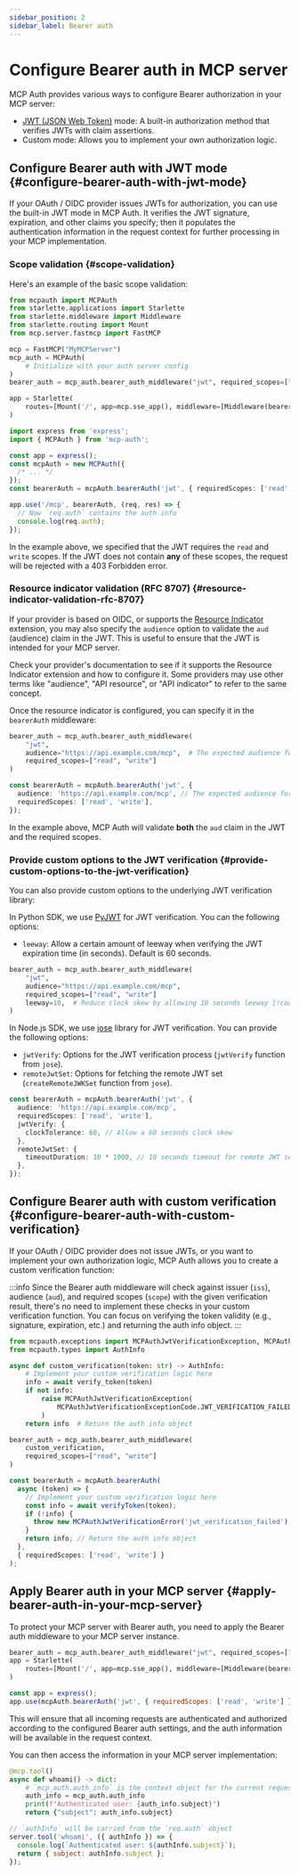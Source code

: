 ```yaml
---
sidebar_position: 2
sidebar_label: Bearer auth
---
```



# Configure Bearer auth in MCP server

MCP Auth provides various ways to configure Bearer authorization in your MCP server:

- [JWT (JSON Web Token)](https://auth.wiki/jwt) mode: A built-in authorization method that verifies JWTs with claim assertions.
- Custom mode: Allows you to implement your own authorization logic.

## Configure Bearer auth with JWT mode \{#configure-bearer-auth-with-jwt-mode}

If your OAuth / OIDC provider issues JWTs for authorization, you can use the built-in JWT mode in MCP Auth. It verifies the JWT signature, expiration, and other claims you specify; then it populates the authentication information in the request context for further processing in your MCP implementation.

### Scope validation \{#scope-validation}

Here's an example of the basic scope validation:

<Tabs groupId="sdk">
<TabItem value="python" label="Python">

```python
from mcpauth import MCPAuth
from starlette.applications import Starlette
from starlette.middleware import Middleware
from starlette.routing import Mount
from mcp.server.fastmcp import FastMCP

mcp = FastMCP("MyMCPServer")
mcp_auth = MCPAuth(
    # Initialize with your auth server config
)
bearer_auth = mcp_auth.bearer_auth_middleware("jwt", required_scopes=["read", "write"]) # [!code highlight]

app = Starlette(
    routes=[Mount('/', app=mcp.sse_app(), middleware=[Middleware(bearer_auth)])]
)
```

</TabItem>
<TabItem value="node" label="Node.js">

```ts
import express from 'express';
import { MCPAuth } from 'mcp-auth';

const app = express();
const mcpAuth = new MCPAuth({
  /* ... */
});
const bearerAuth = mcpAuth.bearerAuth('jwt', { requiredScopes: ['read', 'write'] }); // [!code highlight]

app.use('/mcp', bearerAuth, (req, res) => {
  // Now `req.auth` contains the auth info
  console.log(req.auth);
});
```

</TabItem>
</Tabs>

In the example above, we specified that the JWT requires the `read` and `write` scopes. If the JWT does not contain **any** of these scopes, the request will be rejected with a 403 Forbidden error.

### Resource indicator validation (RFC 8707) \{#resource-indicator-validation-rfc-8707}

If your provider is based on OIDC, or supports the [Resource Indicator](https://datatracker.ietf.org/doc/html/rfc8707) extension, you may also specify the `audience` option to validate the `aud` (audience) claim in the JWT. This is useful to ensure that the JWT is intended for your MCP server.

Check your provider's documentation to see if it supports the Resource Indicator extension and how to configure it. Some providers may use other terms like "audience", "API resource", or "API indicator" to refer to the same concept.

Once the resource indicator is configured, you can specify it in the `bearerAuth` middleware:

<Tabs groupId="sdk">
<TabItem value="python" label="Python">

```python
bearer_auth = mcp_auth.bearer_auth_middleware(
    "jwt",
    audience="https://api.example.com/mcp",  # The expected audience for the JWT [!code highlight]
    required_scopes=["read", "write"]
)
```

</TabItem>
<TabItem value="node" label="Node.js">

```ts
const bearerAuth = mcpAuth.bearerAuth('jwt', {
  audience: 'https://api.example.com/mcp', // The expected audience for the JWT [!code highlight]
  requiredScopes: ['read', 'write'],
});
```

</TabItem>
</Tabs>

In the example above, MCP Auth will validate **both** the `aud` claim in the JWT and the required scopes.

### Provide custom options to the JWT verification \{#provide-custom-options-to-the-jwt-verification}

You can also provide custom options to the underlying JWT verification library:

<Tabs groupId="sdk">
<TabItem value="python" label="Python">

In Python SDK, we use [PyJWT](https://pyjwt.readthedocs.io/en/stable/) for JWT verification. You can the following options:

- `leeway`: Allow a certain amount of leeway when verifying the JWT expiration time (in seconds). Default is 60 seconds.

```python
bearer_auth = mcp_auth.bearer_auth_middleware(
    "jwt",
    audience="https://api.example.com/mcp",
    required_scopes=["read", "write"]
    leeway=10,  # Reduce clock skew by allowing 10 seconds leeway [!code highlight]
)
```

</TabItem>
<TabItem value="node" label="Node.js">

In Node.js SDK, we use [jose](https://github.com/panva/jose) library for JWT verification. You can provide the following options:

- `jwtVerify`: Options for the JWT verification process (`jwtVerify` function from `jose`).
- `remoteJwtSet`: Options for fetching the remote JWT set (`createRemoteJWKSet` function from `jose`).

```ts {4-9}
const bearerAuth = mcpAuth.bearerAuth('jwt', {
  audience: 'https://api.example.com/mcp',
  requiredScopes: ['read', 'write'],
  jwtVerify: {
    clockTolerance: 60, // Allow a 60 seconds clock skew
  },
  remoteJwtSet: {
    timeoutDuration: 10 * 1000, // 10 seconds timeout for remote JWT set fetching
  },
});
```

</TabItem>
</Tabs>

## Configure Bearer auth with custom verification \{#configure-bearer-auth-with-custom-verification}

If your OAuth / OIDC provider does not issue JWTs, or you want to implement your own authorization logic, MCP Auth allows you to create a custom verification function:

:::info
Since the Bearer auth middleware will check against issuer (`iss`), audience (`aud`), and required scopes (`scope`) with the given verification result, there's no need to implement these checks in your custom verification function. You can focus on verifying the token validity (e.g., signature, expiration, etc.) and returning the auth info object.
:::

<Tabs groupId="sdk">
<TabItem value="python" label="Python">

```python
from mcpauth.exceptions import MCPAuthJwtVerificationException, MCPAuthJwtVerificationExceptionCode
from mcpauth.types import AuthInfo

async def custom_verification(token: str) -> AuthInfo:
    # Implement your custom verification logic here
    info = await verify_token(token)
    if not info:
        raise MCPAuthJwtVerificationException(
            MCPAuthJwtVerificationExceptionCode.JWT_VERIFICATION_FAILED
        )
    return info  # Return the auth info object

bearer_auth = mcp_auth.bearer_auth_middleware(
    custom_verification,
    required_scopes=["read", "write"]
)
```

</TabItem>
<TabItem value="node" label="Node.js">

```ts
const bearerAuth = mcpAuth.bearerAuth(
  async (token) => {
    // Implement your custom verification logic here
    const info = await verifyToken(token);
    if (!info) {
      throw new MCPAuthJwtVerificationError('jwt_verification_failed');
    }
    return info; // Return the auth info object
  },
  { requiredScopes: ['read', 'write'] }
);
```

</TabItem>
</Tabs>

## Apply Bearer auth in your MCP server \{#apply-bearer-auth-in-your-mcp-server}

To protect your MCP server with Bearer auth, you need to apply the Bearer auth middleware to your MCP server instance.

<Tabs groupId="sdk">
<TabItem value="python" label="Python">

```python
bearer_auth = mcp_auth.bearer_auth_middleware("jwt", required_scopes=["read", "write"])
app = Starlette(
    routes=[Mount('/', app=mcp.sse_app(), middleware=[Middleware(bearer_auth)])]
)
```

</TabItem>
<TabItem value="node" label="Node.js">

```js
const app = express();
app.use(mcpAuth.bearerAuth('jwt', { requiredScopes: ['read', 'write'] }));
```

</TabItem>
</Tabs>

This will ensure that all incoming requests are authenticated and authorized according to the configured Bearer auth settings, and the auth information will be available in the request context.

You can then access the information in your MCP server implementation:

<Tabs groupId="sdk">
<TabItem value="python" label="Python">

```python
@mcp.tool()
async def whoami() -> dict:
    # `mcp_auth.auth_info` is the context object for the current request
    auth_info = mcp_auth.auth_info
    print(f"Authenticated user: {auth_info.subject}")
    return {"subject": auth_info.subject}
```

</TabItem>
<TabItem value="node" label="Node.js">

```js
// `authInfo` will be carried from the `req.auth` object
server.tool('whoami', ({ authInfo }) => {
  console.log(`Authenticated user: ${authInfo.subject}`);
  return { subject: authInfo.subject };
});
```

</TabItem>
</Tabs>
